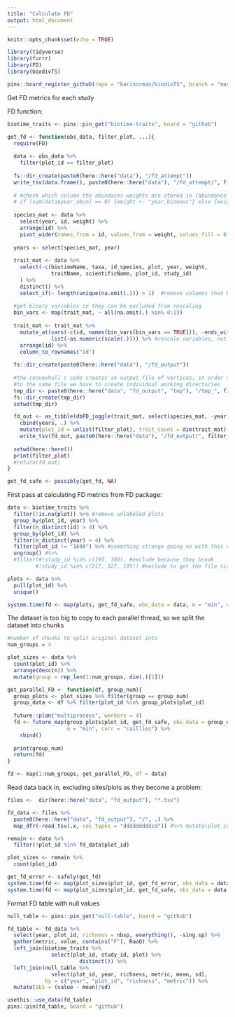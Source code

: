 ```yaml
---
title: "Calculate FD"
output: html_document
---
```


```r
knitr::opts_chunk$set(echo = TRUE)
```

```r
library(tidyverse)
library(furrr)
library(FD)
library(biodivTS)

pins::board_register_github(repo = "karinorman/biodivTS", branch = "master")
```


Get FD metrics for each study 

FD function:
```r
biotime_traits <- pins::pin_get("biotime-traits", board = "github")

get_fd <- function(obs_data, filter_plot, ...){
  require(FD)
  
  data <- obs_data %>%
    filter(plot_id == filter_plot)
  
  fs::dir_create(paste0(here::here("data"), "/fd_attempt"))
  write_tsv(data.frame(), paste0(here::here("data"), "/fd_attempt/", filter_plot, ".tsv"))
  
  # #check which column the abundaces weights are stored in (abundance or biomass)
  # if (sum(data$year_abun) == 0) {weight <- "year_biomass"} else {weight <- "year_abun"}
  
  species_mat <- data %>%
    select(year, id, weight) %>%
    arrange(id) %>%
    pivot_wider(names_from = id, values_from = weight, values_fill = 0)
  
  years <- select(species_mat, year)
  
  trait_mat <- data %>%
    select(-c(biotimeName, taxa, id_species, plot, year, weight, 
              traitName, scientificName, plot_id, study_id)
    ) %>%
    distinct() %>%
    select_if(~ length(unique(na.omit(.))) > 1)  #remove columns that have the same value for all columns
  
  #get binary variables so they can be excluded from rescaling 
  bin_vars <- map(trait_mat, ~ all(na.omit(.) %in% 0:1))
    
  trait_mat <- trait_mat %>%
    mutate_at(vars(-c(id, names(bin_vars[bin_vars == TRUE])), -ends_with("5cat")), 
              list(~as.numeric(scale(.)))) %>% #rescale variables, not binary or categorical
    arrange(id) %>%
    column_to_rownames("id")
  
  fs::dir_create(paste0(here::here("data"), "/fd_output"))
  
  #the convexhull c code creates an output file of vertices, in order to not have multiple threads writing
  #to the same file we have to create individual working directories
  tmp_dir <- paste0(here::here("data", "fd_output", "tmp"), "/tmp_", filter_plot)
  fs::dir_create(tmp_dir)
  setwd(tmp_dir)

  fd_out <- as_tibble(dbFD_joggle(trait_mat, select(species_mat, -year), w.abun = TRUE, ...))[,1:8] %>%
    cbind(years, .) %>%
    mutate(plot_id = unlist(filter_plot), trait_count = dim(trait_mat)[2])
    write_tsv(fd_out, paste0(here::here("data"), "/fd_output/", filter_plot, "_fd.tsv"))
  
  setwd(here::here())
  print(filter_plot)
  #return(fd_out)
}

get_fd_safe <- possibly(get_fd, NA)
```

First pass at calculating FD metrics from FD package:
```r
data <- biotime_traits %>% 
  filter(!is.na(plot)) %>% #remove unlabeled plots 
  group_by(plot_id, year) %>%
  filter(n_distinct(id) > 4) %>%
  group_by(plot_id) %>%
  filter(n_distinct(year) > 4) %>% 
  filter(plot_id != "169A") %>% #soemthing strange going on with this one, a duplicate species obs in 2006
  ungroup() #%>%
  #filter(#!study_id %in% c(195, 360), #exclude because they break
         #!study_id %in% c(217, 327, 195)) #exclude to get the file size smaller

plots <- data %>%
  pull(plot_id) %>%
  unique()

system.time(fd <- map(plots, get_fd_safe, obs_data = data, m = "min", corr = "cailliez"))
```

The dataset is too big to copy to each parallel thread, so we split the dataset into chunks 
```r
#number of chunks to split original dataset into 
num_groups = 4

plot_sizes <- data %>%
  count(plot_id) %>%
  arrange(desc(n)) %>%
  mutate(group = rep_len(1:num_groups, dim(.)[1]))

get_parallel_FD <- function(df, group_num){
  group_plots <- plot_sizes %>% filter(group == group_num)
  group_data <- df %>% filter(plot_id %in% group_plots$plot_id)
  
  future::plan("multiprocess", workers = 4)
  fd <- future_map(group_plots$plot_id, get_fd_safe, obs_data = group_data, 
                   m = "min", corr = "cailliez") %>%
    rbind()
  
  print(group_num)
  return(fd)
}

fd <- map(1:num_groups, get_parallel_FD, df = data)
```

Read data back in, excluding sites/plots as they become a problem:
```r
files <-  dir(here::here("data", "fd_output"), "*.tsv")

fd_data <- files %>%
  paste0(here::here("data", "fd_output"), "/", .) %>%
  map_dfr(~read_tsv(.x, col_types = "dddddddddcd")) #%>% mutate(plot_id = as.character(plot_id)))

remain <- data %>%
  filter(!plot_id %in% fd_data$plot_id)

plot_sizes <- remain %>%
  count(plot_id) 

get_fd_error <- safely(get_fd)
system.time(fd <- map(plot_sizes$plot_id, get_fd_error, obs_data = data, m = "min", corr = "cailliez"))
system.time(fd <- map(plot_sizes$plot_id, get_fd_safe, obs_data = data,  m = "min", corr = "cailliez"))
```

Format FD table with null values
```r
null_table <- pins::pin_get("null-table", board = "github")

fd_table <- fd_data %>% 
  select(year, plot_id, richness = nbsp, everything(), -sing.sp) %>%
  gather(metric, value, contains("F"), RaoQ) %>%
  left_join(biotime_traits %>% 
              select(plot_id, study_id, plot) %>%
                       distinct()) %>%
  left_join(null_table %>%
              select(plot_id, year, richness, metric, mean, sd), 
            by = c("year", "plot_id", "richness", "metric")) %>%
  mutate(SES = (value - mean)/sd)

usethis::use_data(fd_table)
pins::pin(fd_table, board = "github")
```
